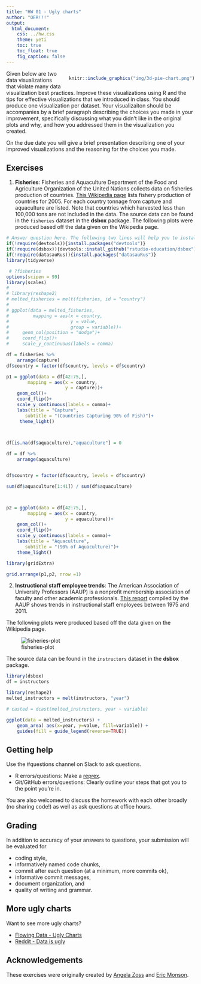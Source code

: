 ```yaml
---
title: "HW 01 - Ugly charts"
author: "OER!!!"
output: 
  html_document: 
    css: ../hw.css
    theme: yeti
    toc: true
    toc_float: true
    fig_caption: false
---
```


<div style= "float:right;position: relative; margin-left: 20px">
```r
knitr::include_graphics("img/3d-pie-chart.png")
```
</div>

Given below are two data visualizations that violate many data visualization 
best practices. Improve these visualizations using R and the tips for effective 
visualizations that we introduced in class. You should produce one visualization 
per dataset. Your visualizaiton should be accompanies by a brief paragraph 
describing the choices you made in your improvement, specifically discussing 
what you didn't like in the original plots and why, and how you addressed them 
in the visualization you created.

On the due date you will give a brief presentation describing one of your 
improved visualizations and the reasoning for the choices you made.

## Exercises

1. **Fisheries**: Fisheries and Aquaculture Department of the Food and 
Agriculture Organization of the United Nations collects data on fisheries 
production of countries. [This Wikipedia page](https://en.wikipedia.org/wiki/Fishing_industry_by_country) 
lists fishery production of countries for 2005. For each country tonnage from 
capture and aquaculture are listed. Note that countries which harvested less 
than 100,000 tons are not included in the data. The source data can be found 
in the `fisheries` dataset in the **dsbox** package. The following plots were 
produced based off the data given on the Wikipedia page.

<!-- ![fisheries-plot](img/fisheries.png) -->


```r
# Answer question here. The following two lines will help you to install hard to find libraries.
if(!require(devtools)){install.packages("devtools")}
if(!require(dsbox)){devtools::install_github("rstudio-education/dsbox")}
if(!require(datasauRus)){install.packages("datasauRus")}
library(tidyverse)

 # ?fisheries
options(scipen = 99)
library(scales)
# 
# library(reshape2)
# melted_fisheries = melt(fisheries, id = "country")
# 
# ggplot(data = melted_fisheries,
#         mapping = aes(x = country, 
#                       y = value, 
#                       group = variable))+
#     geom_col(position = "dodge")+
#     coord_flip()+
#     scale_y_continuous(labels = comma)

df = fisheries %>%
    arrange(capture)
df$country = factor(df$country, levels = df$country)

p1 = ggplot(data = df[42:75,],
        mapping = aes(x = country,
                      y = capture))+
    geom_col()+
    coord_flip()+
    scale_y_continuous(labels = comma)+
    labs(title = "Capture",
       subtitle = "(Countries Capturing 90% of Fish)")+
     theme_light()
       


df[is.na(df$aquaculture),"aquaculture"] = 0

df = df %>%
    arrange(aquaculture)


df$country = factor(df$country, levels = df$country)

sum(df$aquaculture[1:41]) / sum(df$aquaculture)



p2 = ggplot(data = df[42:75,],
        mapping = aes(x = country,
                      y = aquaculture))+
    geom_col()+
    coord_flip()+
    scale_y_continuous(labels = comma)+
    labs(title = "Aquaculture",
       subtitle = "(90% of Aquaculture)")+
    theme_light()

library(gridExtra)

grid.arrange(p1,p2, nrow =1)

```



2. **Instructional staff employee trends**: The American Association of 
University Professors (AAUP) is a nonprofit membership association of faculty 
and other academic professionals. 
[This report](https://www.aaup.org/sites/default/files/files/AAUP_Report_InstrStaff-75-11_apr2013.pdf) 
compiled by the AAUP shows trends in instructional staff employees between 1975 
and 2011.

The following plots were produced based off the data given on the Wikipedia 
page.

![fisheries-plot](img/inst_staff.png)

The source data can be found in the `instructors` dataset in the **dsbox** package.

```r
library(dsbox)
df = instructors

library(reshape2)
melted_instructors = melt(instructors, "year")

# casted = dcast(melted_instructors, year ~ variable)

ggplot(data = melted_instructors) + 
    geom_area( aes(x=year, y=value, fill=variable)) + 
    guides(fill = guide_legend(reverse=TRUE))

```




## Getting help

Use the #questions channel on Slack to ask questions.

- R errors/questions: Make a [reprex](https://www.tidyverse.org/help/#reprex).
- Git/GitHub errors/questions: Clearly outline your steps that got you to the 
point you're in.

You are also welcomed to discuss the homework with each other broadly 
(no sharing code!) as well as ask questions at office hours.

## Grading

In addition to accuracy of your answers to questions, your submission will be 
evaluated for

- coding style,
- informatively named code chunks,
- commit after each question (at a minimum, more commits ok),
- informative commit messages,
- document organization, and
- quality of writing and grammar.

## More ugly charts

Want to see more ugly charts?

- [Flowing Data - Ugly Charts](https://flowingdata.com/category/visualization/ugly-visualization/)
- [Reddit - Data is ugly](https://www.reddit.com/r/dataisugly/)

## Acknowledgements

These exercises were originally created by [Angela Zoss](https://library.duke.edu/about/directory/staff/6881) 
and [Eric Monson](https://library.duke.edu/about/directory/staff/7561).
